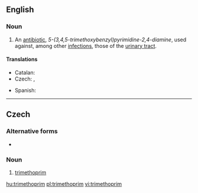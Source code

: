 ==English==
{{wikipedia}}
===Noun===
{{en-noun|-}}

# {{pharmaceutical drug}} An [[antibiotic]], ''5-(3,4,5-trimethoxybenzyl)pyrimidine-2,4-diamine'', used against, among other [[infection]]s, those of the [[urinary tract]].

====Translations====
{{trans-top|antibiotic}}
* Catalan: {{t-|ca|trimetoprim|m}}
* Czech: {{t-|cs|trimethoprim|m}}, {{t-|cs|trimetoprim|m}}
{{trans-mid}}
* Spanish: {{t-|es|trimetoprima|f}}
{{trans-bottom}}

----
==Czech==

===Alternative forms===
* {{l|cs|trimetoprim}}

===Noun===
{{cs-noun|g=m}}

# [[#English|trimethoprim]] {{gloss|an antibiotic used against, among other infections, those of the urinary tract}}

[[hu:trimethoprim]]
[[pl:trimethoprim]]
[[vi:trimethoprim]]